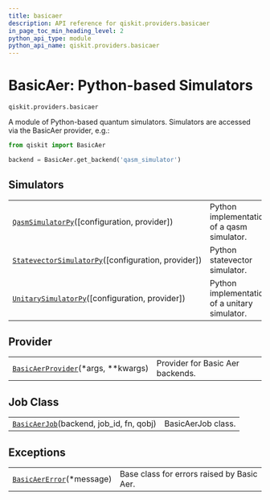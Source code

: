 ```yaml
---
title: basicaer
description: API reference for qiskit.providers.basicaer
in_page_toc_min_heading_level: 2
python_api_type: module
python_api_name: qiskit.providers.basicaer
---
```


<span id="module-qiskit.providers.basicaer" />

<span id="qiskit-providers-basicaer" />

# BasicAer: Python-based Simulators

`qiskit.providers.basicaer`

A module of Python-based quantum simulators. Simulators are accessed via the BasicAer provider, e.g.:

```python
from qiskit import BasicAer

backend = BasicAer.get_backend('qasm_simulator')
```

## Simulators

|                                                                                                                                                             |                                               |
| ----------------------------------------------------------------------------------------------------------------------------------------------------------- | --------------------------------------------- |
| [`QasmSimulatorPy`](qiskit.providers.basicaer.QasmSimulatorPy "qiskit.providers.basicaer.QasmSimulatorPy")(\[configuration, provider])                      | Python implementation of a qasm simulator.    |
| [`StatevectorSimulatorPy`](qiskit.providers.basicaer.StatevectorSimulatorPy "qiskit.providers.basicaer.StatevectorSimulatorPy")(\[configuration, provider]) | Python statevector simulator.                 |
| [`UnitarySimulatorPy`](qiskit.providers.basicaer.UnitarySimulatorPy "qiskit.providers.basicaer.UnitarySimulatorPy")(\[configuration, provider])             | Python implementation of a unitary simulator. |

## Provider

|                                                                                                                                   |                                  |
| --------------------------------------------------------------------------------------------------------------------------------- | -------------------------------- |
| [`BasicAerProvider`](qiskit.providers.basicaer.BasicAerProvider "qiskit.providers.basicaer.BasicAerProvider")(\*args, \*\*kwargs) | Provider for Basic Aer backends. |

## Job Class

|                                                                                                                            |                    |
| -------------------------------------------------------------------------------------------------------------------------- | ------------------ |
| [`BasicAerJob`](qiskit.providers.basicaer.BasicAerJob "qiskit.providers.basicaer.BasicAerJob")(backend, job\_id, fn, qobj) | BasicAerJob class. |

## Exceptions

|                                                                                                                 |                                            |
| --------------------------------------------------------------------------------------------------------------- | ------------------------------------------ |
| [`BasicAerError`](qiskit.providers.basicaer.BasicAerError "qiskit.providers.basicaer.BasicAerError")(\*message) | Base class for errors raised by Basic Aer. |

